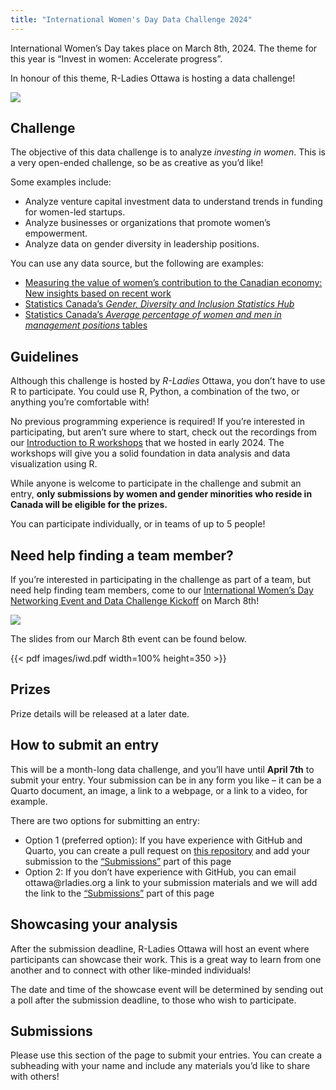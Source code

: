 ```yaml
---
title: "International Women's Day Data Challenge 2024"
---
```


International Women's Day takes place on March 8th, 2024. The theme for this year is "Invest in women: Accelerate progress".

In honour of this theme, R-Ladies Ottawa is hosting a data challenge!

![](images/data_challenge_2024.svg)

## Challenge

The objective of this data challenge is to analyze *investing in women*. This is a very open-ended challenge, so be as creative as you'd like!

Some examples include:

* Analyze venture capital investment data to understand trends in funding for women-led startups.
* Analyze businesses or organizations that promote women's empowerment.
* Analyze data on gender diversity in leadership positions.

You can use any data source, but the following are examples:

* [Measuring the value of women's contribution to the Canadian economy: New insights based on recent work](https://www150.statcan.gc.ca/n1/pub/36-28-0001/2023002/article/00001-eng.htm)
* [Statistics Canada's *Gender, Diversity and Inclusion Statistics Hub*](https://www.statcan.gc.ca/en/topics-start/gender_diversity_and_inclusion)
* [Statistics Canada's *Average percentage of women and men in management positions* tables](https://www150.statcan.gc.ca/t1/tbl1/en/tv.action?pid=3310066001)

## Guidelines

Although this challenge is hosted by *R-Ladies* Ottawa, you don't have to use R to participate. You could use R, Python, a combination of the two, or anything you're comfortable with! 

No previous programming experience is required! If you're interested in participating, but aren't sure where to start, check out the recordings from our [Introduction to R workshops](https://rladies-ottawa.gitub.io/events/2024/intro_to_r.html) that we hosted in early 2024. The workshops will give you a solid foundation in data analysis and data visualization using R.

While anyone is welcome to participate in the challenge and submit an entry, **only submissions by women and gender minorities who reside in Canada will be eligible for the prizes.**

You can participate individually, or in teams of up to 5 people!

## Need help finding a team member?

If you're interested in participating in the challenge as part of a team, but need help finding team members, come to our [International Women's Day Networking Event and Data Challenge Kickoff](https://www.meetup.com/rladies-ottawa/events/299173960/) on March 8th!

![](images/iwd_2024.svg)
<br>

The slides from our March 8th event can be found below.

{{< pdf images/iwd.pdf width=100% height=350 >}}

## Prizes

Prize details will be released at a later date.

## How to submit an entry

This will be a month-long data challenge, and you'll have until **April 7th** to submit your entry. Your submission can be in any form you like -- it can be a Quarto document, an image, a link to a webpage, or a link to a video, for example.

There are two options for submitting an entry: 

* Option 1 (preferred option): If you have experience with GitHub and Quarto, you can create a pull request on [this repository](https://github.com/RLadies-Ottawa/rladies-ottawa.github.io) and add your submission to the ["Submissions"](iwd.qmd#submissions) part of this page
* Option 2: If you don't have experience with GitHub, you can email ottawa@rladies.org a link to your submission materials and we will add the link to the ["Submissions"](iwd.qmd#submissions) part of this page

## Showcasing your analysis

After the submission deadline, R-Ladies Ottawa will host an event where participants can showcase their work. This is a great way to learn from one another and to connect with other like-minded individuals!

The date and time of the showcase event will be determined by sending out a poll after the submission deadline, to those who wish to participate.

## Submissions

Please use this section of the page to submit your entries. You can create a subheading with your name and include any materials you'd like to share with others!